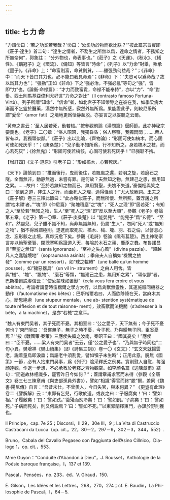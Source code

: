 ```yaml
---
---
---
```

title: 七 力 命
---




“力謂命曰：‘若之功奚若我哉？’命曰：‘汝奚功於物而欲比朕？’”按此篇宗旨實即《莊子·達生》首二句：“達生之情者，不務生之所無以爲，達命之情者，不務知之所無奈何”，郭象註： “分外物也，命表事也。”《莊子》之《天運》、《秋水》、《繕性》、《鶡冠子》之《環流》、《備知》等皆言“時命”；《列子》以“力命”對舉，殆承《墨子》。《非命》上：“命富則富，命貧則貧，……雖强勁何益哉？”；《非命》中：“而天下皆曰其力也，必不能曰我見命焉”；《非命》下：“夫豈可以爲命哉？故以爲其力也”； “强勁”正如《非命》下之“强必治，不强必亂”等句之“强”，皆即“力”也。《論衡·命禄篇》：“才力而致富貴，命禄不能奉持”，亦以“力”、“命”對舉。西土則馬基亞偉利尤好言“力命之對比”（Il contrasto famoso Fortuna-Virtù）。列子所謂“知命”、“信命”者，如北宫子不知榮辱之在彼在我，如季梁病大漸而不乞靈於醫藥，漠然中無所感，寂然外無所爲。果能證此乎，則較尼采所謂“愛命”（amor fati）之境地更爲恬静超脱。亦妄言之以妄聽之云爾。

“黄帝之書云：‘至人居若死，動若械。’”按參觀前論《湯問篇》偃師節。此亦神秘宗要義也。《老子》二〇章：“俗人昭昭，我獨昏昏；俗人察察，我獨悶悶；……衆人皆有以，我獨頑似鄙。”《莊子》出以比喻，《齊物論》：“形固可使如槁木，而心固可使如死灰乎！”；《庚桑楚》：“兒子動不知所爲，行不知所之，身若槁木之枝，而心若死灰”；《徐無鬼》：“形固可使若槁骸，心固可使若死灰乎！”已强聒不捨。

【增訂四】《文子·道原》引老子曰：“形如槁木，心若死灰。”

《天下》論慎到曰：“推而後行，曳而後往，若飄風之還，若羽之旋，若磨石之隧。全而無非，動静無過，未嘗有罪。是何故？夫無知之物，無建己之患，無用知之累。……故曰：‘至於若無知之物而已，無用賢聖，夫塊不失道。’豪傑相與笑之曰：‘慎到之道，非生人之行，而至死人之理，適得怪焉！’”尤大放厥詞。王夫之《莊子解》卷三三釋此節曰：“此亦略似莊子，而無所懷、無所照，蓋浮屠之所謂‘枯木禪’者。”“塊”即《仲尼篇》“聚塊積塵”之“塊”；“死人之理”即“居若死”；有知之人“至於若”無知之物，生人“至”死人之“理”即“反以至大順”，參觀《老子》卷論第五章。《老子》第一〇章、《莊子·庚桑楚》以 “能嬰兒”、“能兒子”爲“玄德”、“至和”。然嬰兒、兒子雖不識不知，尚非無識無知，仍屬“生人”，勿同“死人”或“無知之物”，猶不得爲謂極則。遂進而取死灰、槁木、械、塊、羽、石之倫，以譬息心念、忘形骸之止境。真每況愈下矣。參觀《毛詩》卷論《隰有萇楚》。西土神秘家言亦以絶聖棄智、閉聰塞明爲證道入天，每喻於木石之頑、鹿豕之蠢。布魯諾昌言“至聖之無知”（santa ignoranza），“至神之失心風”（divina pazzia）、 “超越凡人之蠢驢境地”（sopraumana asinità）；季雍夫人自稱如“機關之抽發”（comme par un ressort），如“球之輥轉”（une balle qu’un homme pousse），如“穢惡器具”（un vil in- strument）之由人用舍。皆與“械”、“塊”、“飄物”、“磨石”等類，“無建己之患，無用知之累”，“頑似鄙”者。巴斯楷爾説虔信云：“使汝蒙昧如畜獸”（cela vous fera croire et vous abêtira）。考論者謂當時笛楷爾之學方大行，以爲禽獸無靈性，其運施祇同機器之動作（l’automatisme des bêtes）；巴斯楷爾若曰，人而欲陟降在天，當麻木其心，斷思絶慮（une stupeur mentale，une ab- stention systématique de toute réflexion et de tout raisonne- ment），效畜獸而法機關（s’adresser à la bête，à la machine）。是亦“若械”之意耳。

“魏人有東門吴者，其子死而不憂。其相室曰：‘公之愛子，天下無有；今子死不憂何也？’東門吴曰：‘吾嘗無子，無子之時不憂，今子死，乃與嚮無子同，臣奚憂焉？’”按《戰國策·秦策》三應侯失韓之汝南，秦昭王曰：“國其憂矣！”應侯曰：“臣不憂。……梁人有東門吴者”云云，僅“公之愛子也”、“乃與無子時同也”二句小異。樊增祥《樊山續集》（即《詩集三刻》）卷一〇《玄文》：“玄文未就揚雲老，説着童烏即淚垂；爲語老牛須割愛，譬如犢子未生時”；正用此意。脱無《國策》一節，必有人拈東門吴事，爲《列子》陰采釋氏之例矣。實則慰人自慰，每强顔達觀，作退一步想，不必承教於老釋之齊物觀空。如李頎名篇《送陳章甫》結句：“聞道故林相識多，罷官昨日今如何？”；蓋謂章甫求官而未得（參觀《全唐文》卷三七三陳章甫《與吏部孫員外書》），譬如“相識”得官而終“罷”爾，差同《魏書·陽尼傳》自言：“吾昔未仕，不曾羨人，今日失官，與本何異？” 《更豈有此理》卷二《譬解解》云：“東郭有乞兒，行歌於道。或哀之曰：‘子服腐矣！’曰：‘譬如袒。’‘子履敝矣！’曰：‘譬如跣。’‘羹殘而炙冷矣！’曰：‘譬如飢。’‘子病矣！’曰：‘譬如死。’‘子病而死矣，則又何説焉？’曰：‘譬如不死。’”以東郭闡釋東門，亦謀於野則獲也。

Il Principe，cap. 7e 25；Discorsi，II 29，30e III，9；La Vita di Castruccio Castracani da Lucca（op. cit.，22，80－2，297－9，302－3，344，552）.

Bruno，Cabala del Cavallo Pegaseo con l’aggiunta dell’Asino Cillnico，Dia- logo 1，op. cit.，553.

Mme Guyon：“Conduite d’Abandon à Dieu”，J. Rousset，Anthologie de la Poésie baroque française，I，137 et 139.

Pascal，Pensées，no. 233，éd，V. Giraud，150.

É. Gilson，Les Idées et les Lettres，268，270，274；cf. E. Baudin，La Phi- losophie de Pascal，I，64－5.
